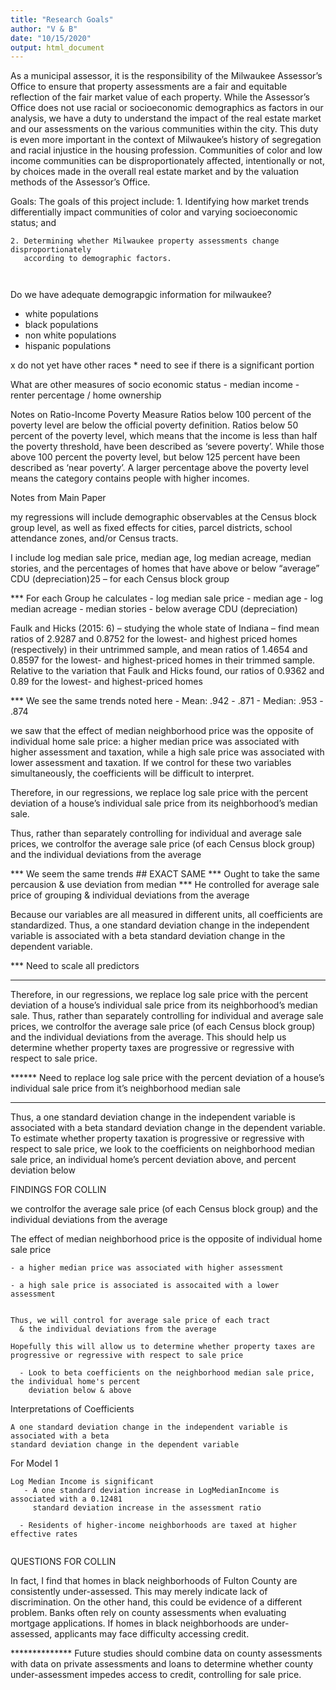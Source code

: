 ```yaml
---
title: "Research Goals"
author: "V & B"
date: "10/15/2020"
output: html_document
---
```


As a municipal assessor, it is the responsibility of the Milwaukee Assessor’s Office to ensure that
property assessments are a fair and equitable reflection of the fair market value of each property.
While the Assessor’s Office does not use racial or socioeconomic demographics as factors in our
analysis, we have a duty to understand the impact of the real estate market and our assessments on
the various communities within the city. This duty is even more important in the context of
Milwaukee’s history of segregation and racial injustice in the housing profession. Communities of
color and low income communities can be disproportionately affected, intentionally or not, by
choices made in the overall real estate market and by the valuation methods of the Assessor’s
Office.


Goals: The goals of this project include:
    1. Identifying how market trends differentially impact communities of color and varying
       socioeconomic status; and
      
    2. Determining whether Milwaukee property assessments change disproportionately
       according to demographic factors.
       
       
Do we have adequate demograpgic information for milwaukee?

  - white populations
  - black populations
  - non white populations
  - hispanic populations
  
  x do not yet have other races * need to see if there is a significant portion
  
  
What are other measures of socio economic status
  - median income
  - renter percentage / home ownership
  
  
  
  
Notes on Ratio-Income Poverty Measure
Ratios below 100 percent of the poverty level are below the official poverty definition. Ratios below 50 percent of the poverty level, which means that the income is less than half the poverty threshold, have been described as 'severe poverty'. While those above 100 percent the poverty level, but below 125 percent have been described as 'near poverty'. A larger percentage above the poverty level means the category contains people with higher incomes.
  
  


####### Notes from Main Paper

my regressions will include demographic observables at the Census block group level, as well as fixed effects for cities, parcel districts, school attendance zones, and/or Census tracts.

 I include log median sale price, median age, log median acreage, median stories, and the percentages of
homes that have above or below “average” CDU (depreciation)25 – for each Census block group

*** For each Group he calculates
  - log median sale price
  - median age
  - log median acreage
  - median stories
  - below average CDU (depreciation)
  
  
  
 Faulk and Hicks (2015: 6) – studying the whole state of Indiana – find
mean ratios of 2.9287 and 0.8752 for the lowest- and highest priced homes (respectively) in their untrimmed sample, and
mean ratios of 1.4654 and 0.8597 for the lowest- and highest-priced homes in their trimmed sample. Relative to the
variation that Faulk and Hicks found, our ratios of 0.9362 and 0.89 for the lowest- and highest-priced homes   
  
  
  *** We see the same trends noted here 
    - Mean:    .942 - .871
    - Median:  .953 - .874
  
  
 we saw that the effect of median neighborhood price was the opposite of individual home sale price: a
higher median price was associated with higher assessment and taxation, while a high sale price was associated with lower
assessment and taxation. If we control for these two variables simultaneously, the coefficients will be difficult to interpret.


Therefore, in our regressions, we replace log sale price with the percent deviation of a house’s individual sale price from
its neighborhood’s median sale.

Thus, rather than separately controlling for individual and average sale prices, we controlfor the average sale price (of each Census block group) and the individual deviations from the average

  *** We seem the same trends ## EXACT SAME
  *** Ought to take the same percausion & use deviation from median
  *** He controlled for average sale price of grouping & individual deviations from the average
  
  
  
  
  
  
Because our variables are all
measured in different units, all coefficients are standardized. Thus, a one standard deviation change in the independent
variable is associated with a beta standard deviation change in the dependent variable. 



  *** Need to scale all predictors
  
  
  
  
  ******
  Therefore, in our regressions, we replace log sale price with the percent deviation of a house’s individual sale price from
its neighborhood’s median sale. Thus, rather than separately controlling for individual and average sale prices, we controlfor the average sale price (of each Census block group) and the individual deviations from the average. This should help
us determine whether property taxes are progressive or regressive with respect to sale price.
  
  ****** Need to replace log sale price with the percent deviation of a house's individual sale price from it's neighborhood median sale
  
  
  
  ***
  Thus, a one standard deviation change in the independent
variable is associated with a beta standard deviation change in the dependent variable. To estimate whether property
taxation is progressive or regressive with respect to sale price, we look to the coefficients on neighborhood median sale
price, an individual home’s percent deviation above, and percent deviation below
  
  
  
####################### FINDINGS FOR COLLIN #####################  
  
 we controlfor the average sale price (of each Census block group) and the individual deviations from the average


The effect of median neighborhood price is the opposite of individual home sale price

    - a higher median price was associated with higher assessment
    
    - a high sale price is associated is assocaited with a lower assessment
  
  
    Thus, we will control for average sale price of each tract
      & the individual deviations from the average
      
    Hopefully this will allow us to determine whether property taxes are
    progressive or regressive with respect to sale price
    
      - Look to beta coefficients on the neighborhood median sale price, the individual home's percent
        deviation below & above


Interpretations of Coefficients

    A one standard deviation change in the independent variable is associated with a beta
    standard deviation change in the dependent variable
    
    
For Model 1

    Log Median Income is significant
       - A one standard deviation increase in LogMedianIncome is associated with a 0.12481 
         standard deviation increase in the assessment ratio
         
      - Residents of higher-income neighborhoods are taxed at higher effective rates
         
  

  
  

  
################# QUESTIONS FOR COLLIN ##########################

In fact, I find that homes in black neighborhoods of Fulton County are consistently under-assessed. This may merely
indicate lack of discrimination. On the other hand, this could be evidence of a different problem. Banks often rely on
county assessments when evaluating mortgage applications. If homes in black neighborhoods are under-assessed,
applicants may face difficulty accessing credit.

************** Future studies should combine data on county assessments with data on
    private assessments and loans to determine whether county under-assessment impedes access to credit, controlling for sale
    price.
